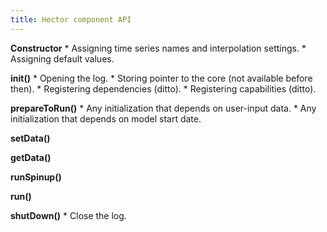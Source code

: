 ```yaml
---
title: Hector component API
---
```


**Constructor**
* Assigning time series names and interpolation settings.
* Assigning default values.

**init()**
* Opening the log.
* Storing pointer to the core (not available before then).
* Registering dependencies (ditto).
* Registering capabilities (ditto).

**prepareToRun()**
* Any initialization that depends on user-input data.
* Any initialization that depends on model start date.

**setData()**

**getData()**

**runSpinup()**

**run()**

**shutDown()**
* Close the log.
